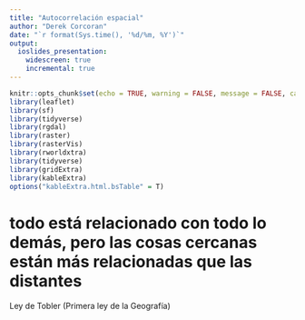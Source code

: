 ```yaml
---
title: "Autocorrelación espacial"
author: "Derek Corcoran"
date: "`r format(Sys.time(), '%d/%m, %Y')`"
output:
  ioslides_presentation:
    widescreen: true
    incremental: true
---
```


```r
knitr::opts_chunk$set(echo = TRUE, warning = FALSE, message = FALSE, cache = FALSE, tidy = TRUE, tidy.opts= list(blank = FALSE, width.cutoff = 60))
library(leaflet)
library(sf)
library(tidyverse)
library(rgdal)
library(raster)
library(rasterVis)
library(rworldxtra)
library(tidyverse)
library(gridExtra)
library(kableExtra)
options("kableExtra.html.bsTable" = T)
```

# todo está relacionado con todo lo demás, pero las cosas cercanas están más relacionadas que las distantes

Ley de Tobler (Primera ley de la Geografía)